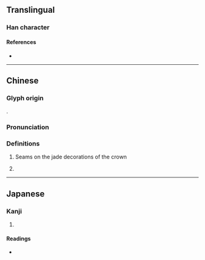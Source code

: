 {{character info}}
==Translingual==

===Han character===
{{Han char|rn=96|rad=玉|as=13|sn=17|four=18166|canj=MGOMA|ids=⿰𤣩會}}

====References====
* {{Han ref|kx=0743.140|dkj=21284|dj=1152.110|hdz=21142.030|uh=74AF|ud=29871|bh=ED6E|bd=60782}}

----

==Chinese==
{{zh-forms|s=㻅}}

===Glyph origin===
{{Han etyl}}
{{Han compound|玉|會|c1=s|c2=p|ls=psc|t1=jade}}.

===Pronunciation===
{{zh-pron
|m=huì,kuài
|c=wui6,faai3
|mc=
|oc=
|cat=
}}

===Definitions===
{{zh-hanzi}}

# Seams on the jade decorations of the crown
# {{zh-used|personal names}} {{zh-x|钱㻅|Qian Kuai, a Wu dynasty prominent general}}

----

==Japanese==

===Kanji===
{{ja-kanji|grade=|rs=玉13}}

# {{rfdef|ja|sort=玉13}}

====Readings====
* {{ja-readings|on=[[かい]] (kai), [[え]] (e), [[け]] (ke)|kun=[[かざり]] (kazari)|nanori=}}